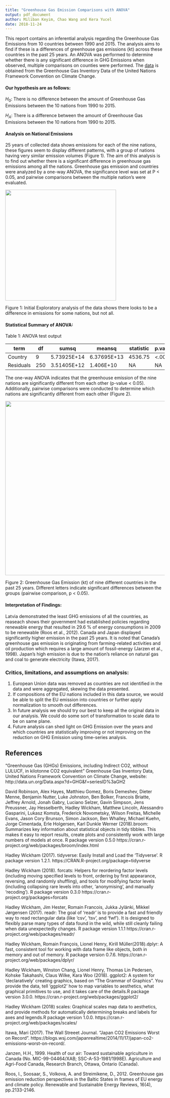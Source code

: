 ```yaml
---
title: "Greenhouse Gas Emission Comparisons with ANOVA"
output: pdf_document
author: Miliban Keyim, Chao Wang and Kera Yucel
date: 2018-11-24
---
```


This report contains an inferential analysis regarding the Greenhouse Gas Emissions from 10 countries between 1990 and 2015. The analysis aims to find if these is a differences of greenhouse gas emissions (kt) across these countries in the past 25 years. An ANOVA was performed to determine whether there is any significant difference in GHG Emissions when observed, multiple comparisons on counties were performed. The [data]("http://data.un.org/Data.aspx?d=GHG&f=seriesID%3aGH2") is obtained from the Greenhouse Gas Inventory Data of the United Nations Framework Convention on Climate Change. 
  

#### Our hypothesis are as follows:

$H_{0}$: There is no difference between the amount of Greenhouse Gas Emissions between the 10 nations from 1990 to 2015.  

$H_{A}$: There is a difference between the amount of Greenhouse Gas Emissions between the 10 nations from 1990 to 2015.


#### Analysis on National Emissions 

25 years of collected data shows emissions for each of the nine nations, these figures seem to display different patterns, with a group of nations having very similar emission volumes (Figure 1). The aim of this analysis is to find out whether there is a significant difference in greenhouse gas emissions among all the nations. Greenhouse gas emission and countries were analyzed by a one-way ANOVA, the significance level was set at P < 0.05, and pairwise comparisons between the multiple nation's were evaluated.  


![](fig/GHG_explore.png){width=350px}  

Figure 1: Initial Exploratory analysis of the data shows there looks to be a difference in emissions for some nations, but not all.   



#### Statistical Summary of ANOVA:  

Table 1: ANOVA test output  

| term | df | sumsq | meansq | statistic | p.value |
|-----------|-----|-------------|-------------|-------------|-----------|
| Country | 9 | 5.73925E+14 | 6.37695E+13 | 4536.75 | <.001 |
| Residuals | 250 |3.51405E+12 | 1.406E+10 | NA | NA |

The one-way ANOVA indicates that the greenhouse emission of the nine nations are significantly different from each other (p-value < 0.05). Additionally, pairwise comparisons were conducted to determine which nations are significantly different from each other (Figure 2). 

![](fig/GH_boxplot.png){width=550px}

Figure 2: Greenhouse Gas Emission (kt) of nine different countries in the past 25 years. Different letters indicate significant differences between the groups (pairwise comparison, p < 0.05).


#### Interpretation of Findings:  

Latvia demonstrated the least GHG emissions of all the countries, as reaseach shows their government had established policies regarding renewable energy that resulted in 29.6 % of energy consumptions in 2009 to be renewable (Roos et al., 2012). Canada and Japan displayed significantly higher emission in the past 25 years. It is noted that Canada's greenhouse gas emission is originating from farming-related activities and oil production which requires a large amount of fossil-energy (Jarzen et al., 1998). Japan's high emission is due to the nation's reliance on natural gas and coal to generate electricity (Itawa, 2017).

### Critics, limitations, and assumptions on analysis: 

1. European Union data was removed as countries are not identified in the data and were aggregated, skewing the data presented.
2. If compositions of the EU nations included in this data source, we would be able to split the EU emission into countries or further apply normalization to smooth out differences.
3. In future analysis we should try our best to keep all the original data in our analysis. We could do some sort of transformation to scale data to be on same plane.
4. Future analysis can shed light on GHG Emission over the years and which countries are statistically improving or not improving on the reduction on GHG Emission using time-series analysis. 


















## References

  "Greenhouse Gas (GHGs) Emissions, including Indirect CO2, without LULUCF, in kilotonne CO2 equivalent" Greenhouse Gas Inventory Data, United Nations Framework Convention on Climate Change, website: http://data.un.org/Data.aspx?d=GHG&f=seriesID%3aGH2  


  David Robinson, Alex Hayes, Matthieu Gomez, Boris Demeshev, Dieter Menne, Benjamin Nutter, Luke Johnston, Ben Bolker, Francois Briatte, Jeffrey Arnold, Jonah Gabry, Luciano Selzer, Gavin Simpson, Jens Preussner, Jay Hesselberth, Hadley Wickham, Matthew Lincoln, Alessandro Gasparini, Lukasz Komsta, Frederick Novometsky, Wilson Freitas, Michelle Evans, Jason Cory Brunson, Simon Jackson, Ben Whalley, Michael Kuehn, Jorge Cimentada, Erle Holgersen, Karl Dunkle Werner (2018).broom: Summarizes key information about statistical objects in tidy tibbles. This makes it easy to report results, create plots and consistently work with large numbers of models at once. R package version 0.5.0  https://cran.r-project.org/web/packages/broom/index.html  


  Hadley Wickham (2017). tidyverse: Easily Install and Load the 'Tidyverse'. R package version 1.2.1. https://CRAN.R-project.org/package=tidyverse  


  Hadley Wickham (2018). forcats: Helpers for reordering factor levels (including moving specified levels to front, ordering by first appearance, reversing, and randomly shuffling), and tools for modifying factor levels (including collapsing rare levels into other, 'anonymising', and manually 'recoding'). R package version 0.3.0 https://cran.r-project.org/packages=forcats  


  Hadley Wickham, Jim Hester, Romain Francois, Jukka Jylänki, Mikkel Jørgensen (2017). readr: The goal of 'readr' is to provide a fast and friendly way to read rectangular data (like 'csv', 'tsv', and 'fwf'). It is designed to flexibly parse many types of data found in the wild, while still cleanly failing when data unexpectedly changes. R package version 1.1.1
  https://cran.r-project.org/web/packages/readr/  


  Hadley Wickham, Romain François, Lionel Henry, Kirill Müller(2018).dplyr: A fast, consistent tool for working with data frame like objects, both in memory and out of memory. R package version 0.7.6. https://cran.r-project.org/web/packages/dplyr/  


  Hadley Wickham, Winston Chang, Lionel Henry, Thomas Lin Pedersen, Kohske Takahashi, Claus Wilke, Kara Woo (2018). ggplot2: A system for 'declaratively' creating graphics, based on "The Grammar of Graphics". You provide the data, tell 'ggplot2' how to map variables to aesthetics, what graphical primitives to use, and it takes care of the details.R package version 3.0.0. https://cran.r-project.org/web/packages/ggplot2/  



  Hadley Wickham (2018) scales: Graphical scales map data to aesthetics, and provide methods for automatically determining breaks and labels for axes and legends.R package version 1.0.0. https://cran.r-project.org/web/packages/scales/  

  Itawa, Mari (2017). The Wall Streeet Journal. "Japan CO2 Emissions Worst on Record". https://blogs.wsj.com/japanrealtime/2014/11/17/japan-co2-emissions-worst-on-record/.
  

  Janzen, H.H., 1999. Health of our air: Toward sustainable agriculture in Canada (No. MIC-99-04464/XAB; SSC-A-53-1981/1998E). Agriculture and Agri-Food Canada, Research Branch, Ottawa, Ontario (Canada).  


  Roos, I., Soosaar, S., Volkova, A. and Streimikene, D., 2012. Greenhouse gas emission reduction perspectives in the Baltic States in frames of EU energy and climate policy. Renewable and Sustainable Energy Reviews, 16(4), pp.2133-2146.  

